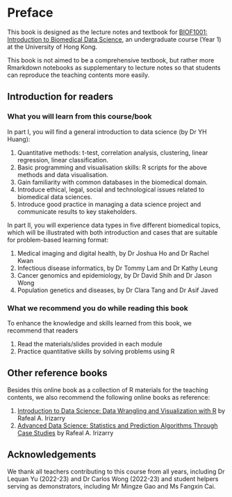 # Preface {-}

This book is designed as the lecture notes and textbook for 
[BIOF1001: Introduction to Biomedical Data Science](),
an undergraduate course (Year 1) at the University of Hong Kong.

This book is not aimed to be a comprehensive textbook, but rather more 
Rmarkdown notebooks as supplementary to lecture notes so that students can 
reproduce the teaching contents more easily.

## Introduction for readers {-}

### What you will learn from this course/book {-}
In part I, you will find a general introduction to data science (by Dr YH Huang):

1) Quantitative methods: t-test, correlation analysis, clustering, linear 
   regression, linear classification.
2) Basic programming and visualisation skills: R scripts for the above methods 
   and data visualisation.
3) Gain familiarity with common databases in the biomedical domain. 
4) Introduce ethical, legal, social and technological issues related to 
   biomedical data sciences.
5) Introduce good practice in managing a data science project and communicate 
   results to key stakeholders.

In part II, you will experience data types in five different biomedical topics,
which will be illustrated with both introduction and cases that are suitable for
problem-based learning format:

1) Medical imaging and digital health, by Dr Joshua Ho and Dr Rachel Kwan
2) Infectious disease informatics, by Dr Tommy Lam and Dr Kathy Leung
3) Cancer genomics and epidemiology, by Dr David Shih and Dr Jason Wong
4) Population genetics and diseases, by Dr Clara Tang and Dr Asif Javed

### What we recommend you do while reading this book {-}
To enhance the knowledge and skills learned from this book, we recommend that
readers

1) Read the materials/slides provided in each module
2) Practice quantitative skills by solving problems using R

## Other reference books {-}

Besides this online book as a collection of R materials for the teaching contents, we also recommend the following online books as reference:

1. [Introduction to Data Science: Data Wrangling and Visualization with R](http://rafalab.dfci.harvard.edu/dsbook-part-1/) by Rafeal A. Irizarry
2. [Advanced Data Science: Statistics and Prediction Algorithms Through Case Studies](http://rafalab.dfci.harvard.edu/dsbook-part-2/) by Rafeal A. Irizarry


## Acknowledgements {-}

We thank all teachers contributing to this course from all years, including Dr Lequan Yu (2022-23) and Dr Carlos Wong (2022-23) and student helpers serving as demonstrators, including Mr Mingze Gao and Ms Fangxin Cai.

<!-- ## Last notes {-} -->



<!-- # About the authors {-} -->

<!-- The authors are the teaching team for the BIOF1001 course (ordered by teaching  -->
<!-- time): -->

<!-- * Dr Yuanhua Huang (course coordinator) -->
<!-- * Dr David Shih -->
<!-- * Dr Joshua Ho -->
<!-- * Dr Lequan Yu -->
<!-- * Dr Tommy Lam -->
<!-- * Dr Kathy Leung -->
<!-- * Dr Clara Tang -->
<!-- * Dr Asif Javed -->
<!-- * Dr Jason Wong -->
<!-- * Dr Carlos Wong -->

